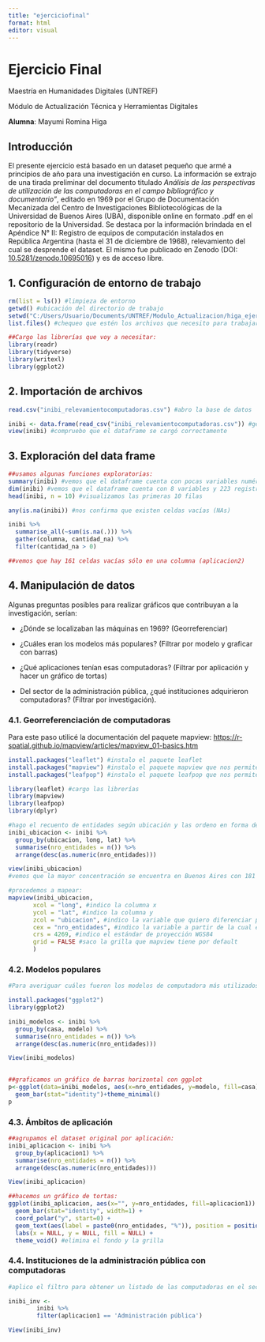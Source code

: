 ---
title: "ejerciciofinal"
format: html
editor: visual
---

# Ejercicio Final

Maestría en Humanidades Digitales (UNTREF)

Módulo de Actualización Técnica y Herramientas Digitales

**Alumna**: Mayumi Romina Higa

## Introducción

El presente ejercicio está basado en un dataset pequeño que armé a principios de año para una investigación en curso. La información se extrajo de una tirada preliminar del documento titulado *Análisis de las perspectivas de utilización de las computadoras en el campo bibliográfico y documentario"*, editado en 1969 por el Grupo de Documentación Mecanizada del Centro de Investigaciones Bibliotecológicas de la Universidad de Buenos Aires (UBA), disponible online en formato .pdf en el repositorio de la Universidad. Se destaca por la información brindada en el Apéndice N° II: Registro de equipos de computación instalados en República Argentina (hasta el 31 de diciembre de 1968), relevamiento del cual se desprende el dataset. El mismo fue publicado en Zenodo (DOI: [10.5281/zenodo.10695016](10.5281/zenodo.10695016)) y es de acceso libre.

## 1. Configuración de entorno de trabajo

```{r}
rm(list = ls()) #limpieza de entorno
getwd() #ubicación del directorio de trabajo
setwd("C:/Users/Usuario/Documents/UNTREF/Modulo_Actualizacion/higa_ejerciciofinal") #establezco el nuevo directorio de trabajo
list.files() #chequeo que estén los archivos que necesito para trabajar

##Cargo las librerías que voy a necesitar:
library(readr)
library(tidyverse)
library(writexl)
library(ggplot2)
```

## 2. Importación de archivos

```{r}
read.csv("inibi_relevamientocomputadoras.csv") #abro la base de datos

inibi <- data.frame(read_csv("inibi_relevamientocomputadoras.csv")) #genero un dataframe
view(inibi) #compruebo que el dataframe se cargó correctamente
```

## 3. Exploración del data frame

```{r}
##usamos algunas funciones exploratorias:
summary(inibi) #vemos que el dataframe cuenta con pocas variables numéricas (sólo latitud y longitud)
dim(inibi) #vemos que el dataframe cuenta con 8 variables y 223 registros
head(inibi, n = 10) #visualizamos las primeras 10 filas

any(is.na(inibi)) #nos confirma que existen celdas vacías (NAs)

inibi %>%
  summarise_all(~sum(is.na(.))) %>%
  gather(columna, cantidad_na) %>%
  filter(cantidad_na > 0)

##vemos que hay 161 celdas vacías sólo en una columna (aplicacion2)
```

## 4. Manipulación de datos

Algunas preguntas posibles para realizar gráficos que contribuyan a la investigación, serían:

-   ¿Dónde se localizaban las máquinas en 1969? (Georreferenciar)

-   ¿Cuáles eran los modelos más populares? (Filtrar por modelo y graficar con barras)

-   ¿Qué aplicaciones tenían esas computadoras? (Filtrar por aplicación y hacer un gráfico de tortas)

-   Del sector de la administración pública, ¿qué instituciones adquirieron computadoras? (Filtrar por investigación).

### 4.1. Georreferenciación de computadoras

Para este paso utilicé la documentación del paquete mapview: [https://r-spatial.github.io/mapview/articles/mapview_01-basics.htm](https://r-spatial.github.io/mapview/articles/mapview_01-basics.html)

```{r}
install.packages("leaflet") #instalo el paquete leaflet
install.packages("mapview") #instalo el paquete mapview que nos permite trabajar con mapas interactivos
install.packages("leafpop") #instalo el paquete leafpop que nos permite hacer pop-ups con información

library(leaflet) #cargo las librerías
library(mapview)
library(leafpop)
library(dplyr)

#hago el recuento de entidades según ubicación y las ordeno en forma descendente:
inibi_ubicacion <- inibi %>% 
  group_by(ubicacion, long, lat) %>% 
  summarise(nro_entidades = n()) %>%
  arrange(desc(as.numeric(nro_entidades)))

view(inibi_ubicacion)
#vemos que la mayor concentración se encuentra en Buenos Aires con 181 entidades

#procedemos a mapear:
mapview(inibi_ubicacion,
       xcol = "long", #indico la columna x
       ycol = "lat", #indico la columna y
       zcol = "ubicacion", #indico la variable que quiero diferenciar por color
       cex = "nro_entidades", #indico la variable a partir de la cual establecer el tamaño de los círculos (a mayor nro de entidades en un lugar, más grande será el círculo)
       crs = 4269, #indico el estándar de proyección WGS84
       grid = FALSE #saco la grilla que mapview tiene por default
       )

```

### 4.2. Modelos populares

```{r}
#Para averiguar cuáles fueron los modelos de computadora más utilizados, utilizo el paquete ggplot

install.packages("ggplot2")
library(ggplot2)

inibi_modelos <- inibi %>% 
  group_by(casa, modelo) %>% 
  summarise(nro_entidades = n()) %>%
  arrange(desc(as.numeric(nro_entidades)))

View(inibi_modelos)
          

##graficamos un gráfico de barras horizontal con ggplot
p<-ggplot(data=inibi_modelos, aes(x=nro_entidades, y=modelo, fill=casa))+
  geom_bar(stat="identity")+theme_minimal()
p
```

### 4.3. Ámbitos de aplicación

```{r}
##agrupamos el dataset original por aplicación:
inibi_aplicacion <- inibi %>% 
  group_by(aplicacion1) %>% 
  summarise(nro_entidades = n()) %>%
  arrange(desc(as.numeric(nro_entidades)))

View(inibi_aplicacion)

##hacemos un gráfico de tortas:
ggplot(inibi_aplicacion, aes(x="", y=nro_entidades, fill=aplicacion1)) +
  geom_bar(stat="identity", width=1) +
  coord_polar("y", start=0) +
  geom_text(aes(label = paste0(nro_entidades, "%")), position = position_stack(vjust=0.5)) +
  labs(x = NULL, y = NULL, fill = NULL) +
  theme_void() #elimina el fondo y la grilla
```

### 4.4. Instituciones de la administración pública con computadoras

```{r}
#aplico el filtro para obtener un listado de las computadoras en el sector de investigación

inibi_inv <- 
        inibi %>%
        filter(aplicacion1 == 'Administración pública')

View(inibi_inv)
```
